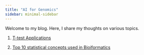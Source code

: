 ```yaml
---
title: "AI for Genomics"
sidebar: minimal-sidebar
---
```



Welcome to my blog. Here, I share my thoughts on various topics.



1. [T-test Applications](T-test-alt.html)

1. [Top 10 statistical concepts used in Bioiformatics](Top10_bioinfo_stats.html)
